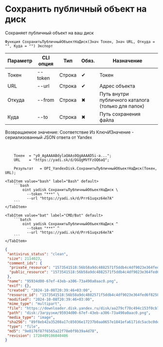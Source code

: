 ﻿---
sidebar_position: 6
---


# Сохранить публичный объект на диск
 Сохраняет публичный объект на ваш диск



`Функция СохранитьПубличныйОбъектНаДиск(Знач Токен, Знач URL, Откуда = "", Куда = "") Экспорт`

  | Параметр | CLI опция | Тип | Обяз. | Назначение |
  |-|-|-|-|-|
  | Токен | --token | Строка | &#x2714; | Токен |
  | URL | --url | Строка | &#x2714; | Адрес объекта |
  | Откуда | --from | Строка | &#x2716; | Путь внутри публичного каталога (только для папок) |
  | Куда | --to | Строка | &#x2716; | Путь сохранения файла |

  
  Возвращаемое значение:   Соответствие Из КлючИЗначение - сериализованный JSON ответа от Yandex

<br/>




```bsl title="Пример использования для 1С:Предприятие/OneScript"
    Токен  = "y0_AgAAAABdylaOAAs0QgAAAAD5i-a...";
    URL    = "https://yadi.sk/d/OGQgMVfFzOQ6aQ";

    Результат   = OPI_YandexDisk.СохранитьПубличныйОбъектНаДиск(Токен, URL);
```
    

 <Tabs>
  
    <TabItem value="bash" label="Bash" default>
        ```bash
            oint yadisk СохранитьПубличныйОбъектНаДиск \
              --token "***" \
              --url "https://yadi.sk/d/Prr61uqxz64e7A"
        ```
    </TabItem>
  
    <TabItem value="bat" label="CMD/Bat" default>
        ```batch
            oint yadisk СохранитьПубличныйОбъектНаДиск ^
              --token "***" ^
              --url "https://yadi.sk/d/Prr61uqxz64e7A"
        ```
    </TabItem>
</Tabs>


```json title="Результат"
{
 "antivirus_status": "clean",
 "size": 2114023,
 "comment_ids": {
  "private_resource": "1573541518:56b58a9dc4882571f5ddb4c4df9023e364fed6f8258ad07d3e927a325383c831",
  "public_resource": "1573541518:56b58a9dc4882571f5ddb4c4df9023e364fed6f8258ad07d3e927a325383c831"
 },
 "name": "95934d00-67ef-43eb-a306-73a490a0aac0.png",
 "exif": {},
 "created": "2024-10-08T20:39:46+03:00",
 "resource_id": "1573541518:56b58a9dc4882571f5ddb4c4df9023e364fed6f8258ad07d3e927a325383c831",
 "modified": "2024-10-08T20:39:46+03:00",
 "mime_type": "multipart",
 "file": "https://downloader.disk.yandex.ru/disk/aa279cf70c494c153f0cb76408769b15183f78821a7871acef6d48b9cfd213bf/6705a6a3/gwThwhLBKYvLhQCNnqAHirWAoEC4dKsPFFzSTeWuFK5ceIUkIDC7fKzI6e0Ic1rFWZAX7ZAMHvmKl9PvgqcSEQ%3D%3D?uid=1573541518&filename=95934d00-67ef-43eb-a306-73a490a0aac0.png&disposition=attachment&hash=&limit=0&content_type=multipart&owner_uid=1573541518&fsize=2114023&hid=03d7263840468e281bd0b238a26e7d0d&media_type=image&tknv=v2&etag=9e0176f87f6565a22f78e0f9b39a4d78",
 "path": "disk:/Загрузки/95934d00-67ef-43eb-a306-73a490a0aac0.png",
 "media_type": "image",
 "sha256": "89f8eb42a35208a17c85036e17237b0aa0657e1841efa6171dc5acbc0dea9e18",
 "type": "file",
 "md5": "9e0176f87f6565a22f78e0f9b39a4d78",
 "revision": 1728409186840406
}
```
